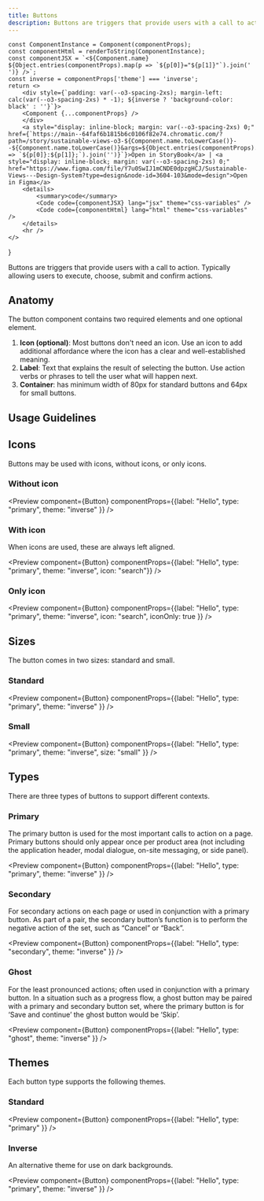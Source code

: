 ```yaml
---
title: Buttons
description: Buttons are triggers that provide users with a call to action. Typically allowing users to execute, choose, submit and confirm actions.
---
```



    const ComponentInstance = Component(componentProps);
    const componentHtml = renderToString(ComponentInstance);
    const componentJSX = `<${Component.name} ${Object.entries(componentProps).map(p => `${p[0]}="${p[1]}"`).join(' ')} />`;
    const inverse = componentProps['theme'] === 'inverse';
    return <>
        <div style={`padding: var(--o3-spacing-2xs); margin-left: calc(var(--o3-spacing-2xs) * -1); ${inverse ? 'background-color: black' : ''}`}>
        <Component {...componentProps} />
        </div>
        <a style="display: inline-block; margin: var(--o3-spacing-2xs) 0;" href={`https://main--64faf6b1815b6c0106f82e74.chromatic.com/?path=/story/sustainable-views-o3-${Component.name.toLowerCase()}--${Component.name.toLowerCase()}&args=${Object.entries(componentProps).map(p => `${p[0]}:${p[1]};`).join('')}`}>Open in StoryBook</a> | <a style="display: inline-block; margin: var(--o3-spacing-2xs) 0;" href="https://www.figma.com/file/Y7u0SwIJ1mCNDE0dpzgHCJ/Sustainable-Views---Design-System?type=design&node-id=3604-103&mode=design">Open in Figma</a>
        <details>
            <summary>code</summary>
            <Code code={componentJSX} lang="jsx" theme="css-variables" />
            <Code code={componentHtml} lang="html" theme="css-variables" />
        </details>
        <hr />
    </>
}

Buttons are triggers that provide users with a call to action. Typically allowing users to execute, choose, submit and confirm actions.

## Anatomy

The button component contains two required elements and one optional element.

<ButtonAnatomy />

1. <strong>Icon (optional)</strong>: Most buttons don't need an icon. Use an icon to add additional affordance where the icon has a clear and well-established meaning.
1. <strong>Label</strong>: Text that explains the result of selecting the button. Use action verbs or phrases to tell the user what will happen next.
1. <strong>Container</strong>: has minimum width of 80px for standard buttons and 64px for small buttons.

## Usage Guidelines

<ButtonGuidelines />

## Icons

Buttons may be used with icons, without icons, or only icons.

### Without icon

<Preview component={Button} componentProps={{label: "Hello", type: "primary", theme: "inverse" }} />

### With icon

When icons are used, these are always left aligned.

<Preview component={Button} componentProps={{label: "Hello", type: "primary", theme: "inverse", icon: "search"}} />

### Only icon

<Preview component={Button} componentProps={{label: "Hello", type: "primary", theme: "inverse", icon: "search", iconOnly: true }} />

## Sizes

The button comes in two sizes: standard and small.

### Standard

<Preview component={Button} componentProps={{label: "Hello", type: "primary", theme: "inverse" }} />

### Small

<Preview component={Button} componentProps={{label: "Hello", type: "primary", theme: "inverse", size: "small" }} />

## Types

There are three types of buttons to support different contexts.

### Primary

The primary button is used for the most important calls to action on a page. Primary buttons should only appear once per product area (not including the application header, modal dialogue, on-site messaging, or side panel).

<Preview component={Button} componentProps={{label: "Hello", type: "primary", theme: "inverse" }} />

### Secondary

For secondary actions on each page or used in conjunction with a primary button. As part of a pair, the secondary button’s function is to perform the negative action of the set, such as “Cancel” or “Back”.

<Preview component={Button} componentProps={{label: "Hello", type: "secondary", theme: "inverse" }} />

### Ghost

For the least pronounced actions; often used in conjunction with a primary button. In a situation such as a progress flow, a ghost button may be paired with a primary and secondary button set, where the primary button is for ‘Save and continue’ the ghost button would be ‘Skip’.

<Preview component={Button} componentProps={{label: "Hello", type: "ghost", theme: "inverse" }} />

## Themes

Each button type supports the following themes.

### Standard

<Preview component={Button} componentProps={{label: "Hello", type: "primary" }} />

### Inverse

An alternative theme for use on dark backgrounds.

<Preview component={Button} componentProps={{label: "Hello", type: "primary", theme: "inverse" }} />
